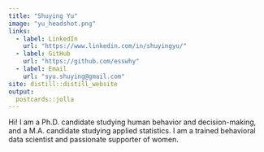 ```yaml
---
title: "Shuying Yu"
image: "yu_headshot.png"
links:
  - label: LinkedIn
    url: "https://www.linkedin.com/in/shuyingyu/"
  - label: GitHub
    url: "https://github.com/esswhy"
  - label: Email
    url: "syu.shuying@gmail.com"
site: distill::distill_website
output:
  postcards::jolla
---
```

 
Hi! I am a Ph.D. candidate studying human behavior and decision-making, and a M.A. candidate studying applied statistics. I am a trained behavioral data scientist and passionate supporter of women.
